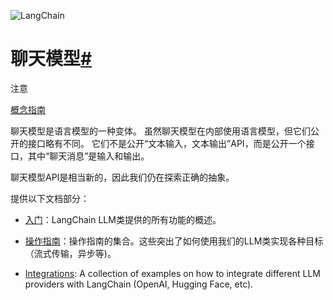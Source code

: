 

<Head>
  <script>
    {
      `(function() {
         var _hmt = _hmt || [];
(function() {
  var hm = document.createElement("script");
  hm.src = "https://hm.baidu.com/hm.js?e60fb290e204e04c5cb6f79b0ac1e697";
  var s = document.getElementsByTagName("script")[0]; 
  s.parentNode.insertBefore(hm, s);
})();
       })();`
    }
  </script>
</Head>

![LangChain](https://pica.zhimg.com/50/v2-56e8bbb52aa271012541c1fe1ceb11a2_r.gif)





聊天模型[#](#chat-models "此标题的永久链接")
================================

注意

[概念指南](https://docs.langchain.com/docs/components/models/chat-model)

聊天模型是语言模型的一种变体。
虽然聊天模型在内部使用语言模型，但它们公开的接口略有不同。
它们不是公开“文本输入，文本输出”API，而是公开一个接口，其中“聊天消息”是输入和输出。

聊天模型API是相当新的，因此我们仍在探索正确的抽象。

提供以下文档部分：

* [入门](./chat/getting_started.html)：LangChain LLM类提供的所有功能的概述。

* [操作指南](./chat/how_to_guides.html)：操作指南的集合。这些突出了如何使用我们的LLM类实现各种目标（流式传输，异步等)。

* [Integrations](./chat/integrations.html): A collection of examples on how to integrate different LLM providers with LangChain (OpenAI, Hugging Face, etc).

